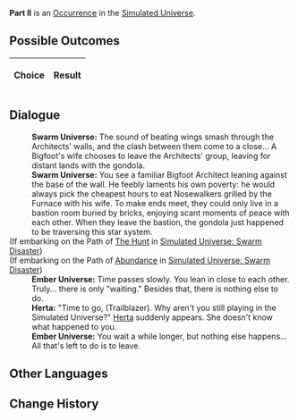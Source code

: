 {{Simulated Universe Event Infobox
|title         = Part II
|image         = 6.png
|type          =
|domains_su    = 
|domains_ext   = 
|domains_swarm = 
|domains_gng   = 
|requirements  =
|prev          = 
|next          = 
|indexRewards  =
|characters    = Herta
}}
'''Part II''' is an [[Simulated Universe/Occurrence|Occurrence]] in the [[Simulated Universe]].

==Possible Outcomes==
{| class="article-table"
!Choice
!Result

|}

<!--
==Gameplay Notes==

-->
==Dialogue==
{{Dialogue Start}}
:'''Swarm Universe:''' The sound of beating wings smash through the Architects' walls, and the clash between them come to a close... A Bigfoot's wife chooses to leave the Architects' group, leaving for distant lands with the gondola.
:'''Swarm Universe:''' You see a familiar Bigfoot Architect leaning against the base of the wall. He feebly laments his own poverty: he would always pick the cheapest hours to eat Nosewalkers grilled by the Furnace with his wife. To make ends meet, they could only live in a bastion room buried by bricks, enjoying scant moments of peace with each other. When they leave the bastion, the gondola just happened to be traversing this star system.
;(If embarking on the Path of [[Simulated Universe/Paths#The Hunt|The Hunt]] in [[Simulated Universe: Swarm Disaster]])
:{{SU Special Dialogue|The Hunt|We meet again!|You are pretty familiar with him.}}
;(If embarking on the Path of [[Simulated Universe/Paths#Abundance|Abundance]] in [[Simulated Universe: Swarm Disaster]])
:{{SU Special Dialogue|Abundance|Wait with him.|You may need to wait a long while.}}
:'''Ember Universe:''' Time passes slowly. You lean in close to each other. Truly... there is only "waiting." Besides that, there is nothing else to do.
:'''Herta:''' "Time to go, (Trailblazer). Why aren't you still playing in the Simulated Universe?" [[Herta]] suddenly appears. She doesn't know what happened to you.
:'''Ember Universe:''' You wait a while longer, but nothing else happens... All that's left to do is to leave.
{{Dialogue End}}

==Other Languages==
{{Other Languages
|en    = Part II
|zhs   = 其二
|zht   = 其二
|ja    = その2
|ko    = II
|es    = Parte II
|fr    = Partie II
|ru    = II
|th    = ตอน 2
|vi    = Phần 2
|de    = Teil 2
|id    = Bagian II
|pt    = Parte II
}}

==Change History==
{{Change History|1.0}}
